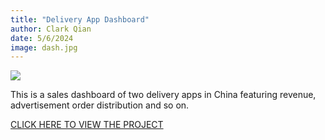 ```yaml
---
title: "Delivery App Dashboard"
author: Clark Qian
date: 5/6/2024
image: dash.jpg
---
```

![](dash.jpg)

This is a sales dashboard of two delivery apps in China featuring revenue, advertisement order distribution and so on.

[CLICK HERE TO VIEW THE PROJECT](https://github.com/Pafuuuu/BI-DASHBOARD/blob/main/Delivery%20App%20Sales%20Dashboard.pdf)
